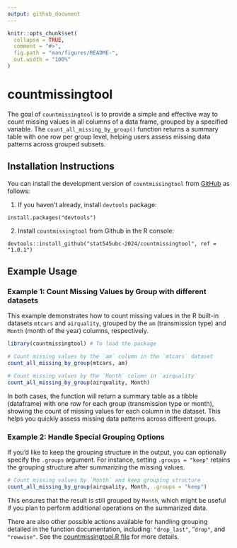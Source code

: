 ```yaml
---
output: github_document
---
```


<!-- README.md is generated from README.Rmd. Please edit that file -->

```r
knitr::opts_chunk$set(
  collapse = TRUE,
  comment = "#>",
  fig.path = "man/figures/README-",
  out.width = "100%"
)
```

# countmissingtool

<!-- badges: start -->

<!-- badges: end -->

The goal of `countmissingtool` is to provide a simple and effective way to count missing values in all columns of a data frame, grouped by a specified variable. The `count_all_missing_by_group()` function returns a summary table with one row per group level, helping users assess missing data patterns across grouped subsets.

## Installation Instructions

You can install the development version of `countmissingtool` from [GitHub](https://github.com/) as follows:

1. If you haven't already, install `devtools` package: 

`
install.packages("devtools")
`

2. Install `countmissingtool` from Github in the R console:

`
devtools::install_github("stat545ubc-2024/countmissingtool", ref = "1.0.1")
`


## Example Usage

### Example 1: Count Missing Values by Group with different datasets
This example demonstrates how to count missing values in the R built-in datasets  `mtcars` and `airquality`, grouped by the `am` (transmission type) and `Month` (month of the year) columns, respectively.

``` r
library(countmissingtool) # To load the package

# Count missing values by the `am` column in the `mtcars` dataset
count_all_missing_by_group(mtcars, am)
```

``` r
# Count missing values by the `Month` column in `airquality`
count_all_missing_by_group(airquality, Month)
```

In both cases, the function will return a summary table as a tibble (dataframe) with one row for each group (transmission type or month), showing the count of missing values for each column in the dataset. This helps you quickly assess missing data patterns across different groups.

### Example 2: Handle Special Grouping Options
If you'd like to keep the grouping structure in the output, you can optionally specify the `.groups` argument. For instance, setting `.groups = "keep"` retains the grouping structure after summarizing the missing values.

``` r
# Count missing values by `Month` and keep grouping structure
count_all_missing_by_group(airquality, Month, .groups = "keep")
```

This ensures that the result is still grouped by `Month`, which might be useful if you plan to perform additional operations on the summarized data. 

There are also other possible actions available for handling grouping detailed in the function documentation, including: `"drop_last"`, "`drop"`, and `"rowwise"`. See the [countmissingtool.R file](https://github.com/stat545ubc-2024/assignment-b2-andreawongkoo/tree/b5d61e016d58da9863756bf89600c5edad3cd071/R) for more details.

